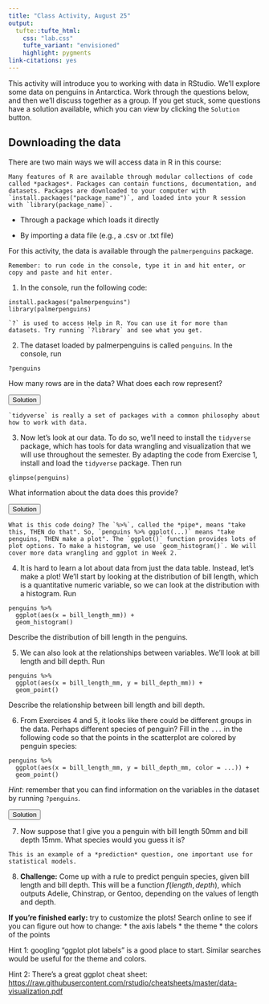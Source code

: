 ```yaml
---
title: "Class Activity, August 25"
output: 
  tufte::tufte_html:
    css: "lab.css"
    tufte_variant: "envisioned"
    highlight: pygments
link-citations: yes
---
```



This activity will introduce you to working with data in RStudio. We'll explore some data on penguins in Antarctica. Work through the questions below, and then we'll discuss together as a group. If you get stuck, some questions have a solution available, which you can view by clicking the `Solution` button.

## Downloading the data

There are two main ways we will access data in R in this course:

```marginfigure
Many features of R are available through modular collections of code called *packages*. Packages can contain functions, documentation, and datasets. Packages are downloaded to your computer with `install.packages("package_name")`, and loaded into your R session with `library(package_name)`.
```

* Through a package which loads it directly

* By importing a data file (e.g., a .csv or .txt file)

For this activity, the data is available through the `palmerpenguins` package.

```marginfigure
Remember: to run code in the console, type it in and hit enter, or copy and paste and hit enter.
```

1. In the console, run the following code:

```
install.packages("palmerpenguins")
library(palmerpenguins)
```

```marginfigure
`?` is used to access Help in R. You can use it for more than datasets. Try running `?library` and see what you get.
```

2. The dataset loaded by palmerpenguins is called `penguins`. In the console, run
```
?penguins
```

How many rows are in the data? What does each row represent?

<SCRIPT>
function ShowAndHide(divid) {
    var x = document.getElementById(divid);
    if (x.style.display == 'none') {
        x.style.display = 'block';
    } else {
        x.style.display = 'none';
    }
}
</SCRIPT>

<BUTTON ONCLICK="ShowAndHide('q2_solution')">Solution</BUTTON>

<DIV ID="q2_solution" STYLE="display:none">
There are 344 rows in the data. Each row represents one penguin observed near Palmer Station, Antarctica. The different columns contain different measurements (species, body mass, etc.) 
</DIV>

```marginfigure
`tidyverse` is really a set of packages with a common philosophy about how to work with data.
```

3. Now let's look at our data. To do so, we'll need to install the `tidyverse` package, which has tools for data wrangling and visualization that we will use throughout the semester. By adapting the code from Exercise 1, install and load the `tidyverse` package. Then run 
```
glimpse(penguins)
```
What information about the data does this provide?

<BUTTON ONCLICK="ShowAndHide('q3_solution')">Solution</BUTTON>

<DIV ID="q3_solution" STYLE="display:none">
`glimpse` shows the number of rows and columns in the data, each column name, and the first few entries for each column. 
</DIV>

```marginfigure
What is this code doing? The `%>%`, called the *pipe*, means "take this, THEN do that". So, `penguins %>% ggplot(...)` means "take penguins, THEN make a plot". The `ggplot()` function provides lots of plot options. To make a histogram, we use `geom_histogram()`. We will cover more data wrangling and ggplot in Week 2.
```

4. It is hard to learn a lot about data from just the data table. Instead, let's make a plot! We'll start by looking at the distribution of bill length, which is a quantitative numeric variable, so we can look at the distribution with a histogram. Run
```
penguins %>%
  ggplot(aes(x = bill_length_mm)) +
  geom_histogram()
```
Describe the distribution of bill length in the penguins.

5. We can also look at the relationships between variables. We'll look at bill length and bill depth. Run
```
penguins %>%
  ggplot(aes(x = bill_length_mm, y = bill_depth_mm)) +
  geom_point()
```
Describe the relationship between bill length and bill depth.

6. From Exercises 4 and 5, it looks like there could be different groups in the data. Perhaps different species of penguin?
Fill in the `...` in the following code so that the points in the scatterplot are colored by penguin species:
```
penguins %>%
  ggplot(aes(x = bill_length_mm, y = bill_depth_mm, color = ...)) +
  geom_point()
```
*Hint*: remember that you can find information on the variables in the dataset by running `?penguins`.

<BUTTON ONCLICK="ShowAndHide('q6_solution')">Solution</BUTTON>

<DIV ID="q6_solution" STYLE="display:none">
```
penguins %>%
  ggplot(aes(x = bill_length_mm, y = bill_depth_mm, color = species)) +
  geom_point()
```
</DIV>

7. Now suppose that I give you a penguin with bill length 50mm and bill depth 15mm. What species would you guess it is?

```marginfigure
This is an example of a *prediction* question, one important use for statistical models.
```

8. **Challenge:** Come up with a rule to predict penguin species, given bill length and bill depth. This will be a function $f(length, depth)$, which outputs Adelie, Chinstrap, or Gentoo, depending on the values of length and depth.

**If you're finished early:** try to customize the plots! Search online to see if you can figure out how to change:
* the axis labels
* the theme
* the colors of the points

Hint 1: googling "ggplot plot labels" is a good place to start. Similar searches would be useful for the theme and colors.

Hint 2: There's a great ggplot cheat sheet: [https://raw.githubusercontent.com/rstudio/cheatsheets/master/data-visualization.pdf](https://raw.githubusercontent.com/rstudio/cheatsheets/master/data-visualization.pdf)
